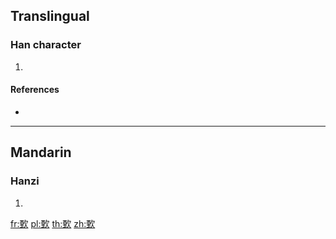 ==Translingual==

===Han character===
{{Han char|rn=76|rad=欠|as=09|sn=13|four=17182|canj=MGNO,XMGNO}}

# {{defn|Han|sort=欠09}}

====References====
* {{Han ref|kx=0570.120|dkj=16138|dj=0958.140|hdz=32144.140|uh=6B45|ud=27461|bh=DDF6|bd=56822}}

----

==Mandarin==

===Hanzi===
{{cmn-hanzi|pin=[[yīn]] ([[yin1]])|wg=yin<sup>1</sup>}}

# {{defn|lang=cmn|sort=欠09}}

[[fr:歅]]
[[pl:歅]]
[[th:歅]]
[[zh:歅]]